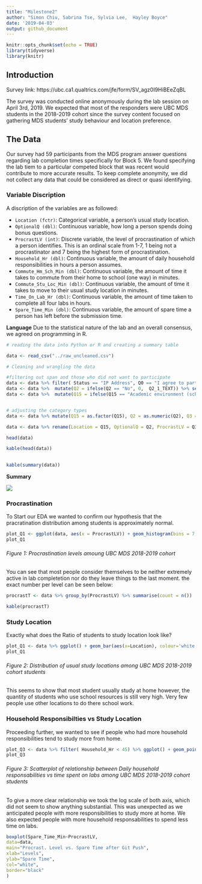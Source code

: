 ```yaml
---
title: "Milestone2"
author: "Simon Chiu, Sabrina Tse, Sylvia Lee,  Hayley Boyce"
date: '2019-04-03'
output: github_document
---
```


```r
knitr::opts_chunk$set(echo = TRUE)
library(tidyverse)
library(knitr)
```


## Introduction
Survey link: https://ubc.ca1.qualtrics.com/jfe/form/SV_agz0I9HiBEeZqBL


The survey was conducted online anonymously during the lab session on April 3rd, 2019. We expected that most of the responders were UBC MDS students in the 2018-2019 cohort since the survey content focused on gathering MDS students' study behaviour and location preference.

## The Data 

Our survey had 59 participants from the MDS program answer questions regarding lab completion times specifically for Block 5. We found specifying the lab tiem to a particular competed block that was recent would contribute to more accurate results.  To keep complete anonymity, we did not collect any data that could be considered as direct or quasi identifying. 

### Variable Discription

A discription of the variables are as followed: 

* `Location (fctr)`: Categorical variable, a person's usual study location.  
* `OptionalQ (dbl)`: Continuous variable, how long a person spends doing bonus questions.    
* `ProcrastLV (int)`: Discrete variable, the level of procrastination of which a person identifies. This is an ordinal scale from 1-7, 1 being not a procrastinator and 7 being the highest form of procrastination.
* `Household_Hr (dbl)`: Continuous variable, the amount of daily household responsibilities in hours a person assumes.   
* `Commute_Hm_Sch_Min (dbl)`: Continuous variable, the amount of time it takes to commute from their home to school (one way) in minutes.  
* `Commute_Stu_Loc_Min (dbl)`:  Continuous variable, the amount of time it takes to move to their usual study location in minutes.  
* `Time_On_Lab_Hr (dbl)`:  Continuous variable, the amount of time taken to complete all four labs in hours.   
* `Spare_Time_Min (dbl)`:  Continuous variable, the amount of spare time a person has left before the submission time.   


**Language**
 Due to the statistical nature of the lab and an overall consensus, we agreed on programming in R.
 

```r
# reading the data into Python or R and creating a summary table

data <- read_csv("../raw_uncleaned.csv")
```

```r
# Cleaning and wrangling the data

#filtering out span and those who did not want to participate
data <- data %>% filter( Status == "IP Address", Q0 == "I agree to participate" ) %>% select(Q15, Q2, Q2_1_TEXT, Q3, Q4,Q16, Q11, Q5, Q18)
data <- data %>%  mutate(Q2 = ifelse(Q2 == "No", 0,  Q2_1_TEXT)) %>% select(-Q2_1_TEXT)
data <- data %>%  mutate(Q15 = ifelse(Q15 == "Academic environment (school libraries, lounges, classrooms)", "Academic",  Q15)) 


# adjusting the category types 
data <- data %>% mutate(Q15 = as.factor(Q15), Q2 = as.numeric(Q2), Q3 = as.integer(Q3),  Q4 = as.numeric(Q4),  Q16 = as.numeric(Q16),  Q11 = as.numeric(Q11), Q5 = as.numeric(Q5), Q18= as.numeric(Q18) )

data <- data %>% rename(Location = Q15, OptionalQ = Q2, ProcrastLV = Q3,  Household_Hr = Q4,  Commute_Hm_Sch_Min = Q16,  Commute_Stu_Loc_Min = Q11, Time_On_Lab_Hr = Q5, Spare_Time_Min= Q18 ) 

```

```r
head(data)
```

```r
kable(head(data))
  
```



```r
kable(summary(data))
```

**Summary**

![](../img/summary.png)


### Procrastination 

To Start our EDA we wanted to confirm our hypothesis that the pracratination distribution among students is approximately normal. 
```r

plot_Q1 <- ggplot(data, aes(x = ProcrastLV)) + geom_histogram(bins = 7, colour='white', fill = "#51B1D9")  + theme_bw() + labs(x= "Level of Procrastination", y = "Frequency", title = "Distribution of Procrastination levels Among MDS Students") + scale_x_continuous(breaks = seq(1, 7, len = 7) )
plot_Q1

```
###### Figure 1: Procrastination levels amoung UBC MDS 2018-2019 cohort 
 
 You can see that most people consider themselves to be neither extremely active in lab completetion nor do they leave things to the last moment. the exact number per level can be seen below: 
 
```r
procrastT <- data %>% group_by(ProcrastLV) %>% summarise(count = n())

kable(procrastT)
```
 

### Study Location

Exactly what does the Ratio of students to study location look like?

```r

plot_Q1 <- data %>% ggplot() + geom_bar(aes(x=Location), colour='white', fill = "#082042") +theme_bw() + labs(x= "Location", y = "Quantity of MDS Students", title = "Amount of MDS Students usual Study Location") 
plot_Q1

```
###### Figure 2: Distribution of usual study locations among UBC MDS 2018-2019 cohort students

 This seems to show that most student usually study at home however, the quantity of students who use school resources is still very high. Very few people use other locations to do there school work. 

### Household Responsibilties vs Study Location

Proceeding further, we wanted to see if people who had more household responsibilities tend to study more from home. 
```r
plot_Q3 <- data %>% filter( Household_Hr < 45) %>% ggplot() + geom_point(aes(x = log(Household_Hr), y= log(Time_On_Lab_Hr), colour = Location), size = 2)  +theme_bw() + labs(x= "Daily Household Responsibilities (log(hours))", y = "Time Spent on the Labs (log(hours))", title = "Relationship Between Time Spent on Labs versus Household Responsibilities ") + scale_color_manual(values  = c("#51B1D9", "#082042", "#BFA057"))
plot_Q3

```
###### Figure 3: Scatterplot of relationship between Daily household responsabilities vs time spent on labs  among UBC MDS 2018-2019 cohort students

To give a more clear relationship we took the log scale of both axis, which did not seem to show anything substantial. This was unexpected as we anticipated people with more responsibilities to study more at home. We also expected people with more household responsabilities to spend less time on labs. 



```r

boxplot(Spare_Time_Min~ProcrastLV,
data=data,
main="Procrast. Level vs. Spare Time after Git Push",
xlab="Levels",
ylab="Spare Time",
col="white",
border="black"
)

```

